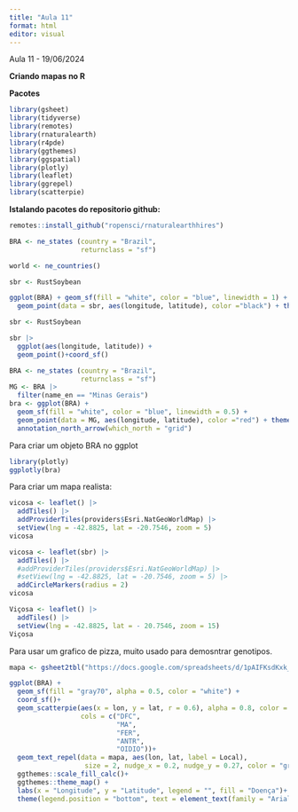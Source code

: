 ```yaml
---
title: "Aula 11"
format: html
editor: visual
---
```


Aula 11 - 19/06/2024

**Criando mapas no R**

**Pacotes**

```r
library(gsheet)
library(tidyverse)
library(remotes)
library(rnaturalearth)
library(r4pde)
library(ggthemes)
library(ggspatial)
library(plotly)
library(leaflet)
library(ggrepel)
library(scatterpie)
```

**Istalando pacotes do repositorio github:**

```r
remotes::install_github("ropensci/rnaturalearthhires")
```

```r
BRA <- ne_states (country = "Brazil",
                  returnclass = "sf")

world <- ne_countries()

sbr <- RustSoybean

ggplot(BRA) + geom_sf(fill = "white", color = "blue", linewidth = 1) +
  geom_point(data = sbr, aes(longitude, latitude), color ="black") + theme_map()
```

```r
sbr <- RustSoybean

sbr |> 
  ggplot(aes(longitude, latitude)) +
  geom_point()+coord_sf()
```

```r
BRA <- ne_states (country = "Brazil",
                  returnclass = "sf")
MG <- BRA |> 
  filter(name_en == "Minas Gerais")
bra <- ggplot(BRA) +
  geom_sf(fill = "white", color = "blue", linewidth = 0.5) +
  geom_point(data = MG, aes(longitude, latitude), color ="red") + theme_map() +
  annotation_north_arrow(which_north = "grid")
```

Para criar um objeto BRA no ggplot

```r
library(plotly)
ggplotly(bra)
```

Para criar um mapa realista:

```r
vicosa <- leaflet() |> 
  addTiles() |> 
  addProviderTiles(providers$Esri.NatGeoWorldMap) |>
  setView(lng = -42.8825, lat = -20.7546, zoom = 5)
vicosa
```

```r
vicosa <- leaflet(sbr) |> 
  addTiles() |> 
  #addProviderTiles(providers$Esri.NatGeoWorldMap) |>
  #setView(lng = -42.8825, lat = -20.7546, zoom = 5) |> 
  addCircleMarkers(radius = 2)
vicosa
```

```r
Viçosa <- leaflet() |> 
  addTiles() |> 
  setView(lng = -42.8825, lat = - 20.7546, zoom = 15)
Viçosa
```

Para usar um grafico de pizza, muito usado para demosntrar genotipos.

```r
mapa <- gsheet2tbl("https://docs.google.com/spreadsheets/d/1pAIFKsdKxk_UQQXdYwIO-O5NOkYNhpclImJcLziYnk4/edit?usp=sharing")

ggplot(BRA) +
  geom_sf(fill = "gray70", alpha = 0.5, color = "white") +
  coord_sf()+
  geom_scatterpie(aes(x = lon, y = lat, r = 0.6), alpha = 0.8, color = NA, data = mapa,
                  cols = c("DFC",
                           "MA",
                           "FER",
                           "ANTR",
                           "OIDIO"))+
  geom_text_repel(data = mapa, aes(lon, lat, label = Local),
                   size = 2, nudge_x = 0.2, nudge_y = 0.27, color = "gray30", family = "Arial") +
  ggthemes::scale_fill_calc()+
  ggthemes::theme_map() +
  labs(x = "Longitude", y = "Latitude", legend = "", fill = "Doença")+
  theme(legend.position = "bottom", text = element_text(family = "Arial", size = 8))

```
